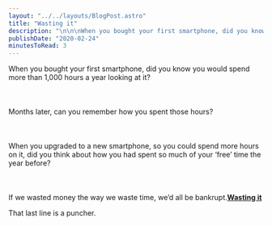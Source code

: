```yaml
---
layout: "../../layouts/BlogPost.astro"
title: "Wasting it"
description: "\n\n\nWhen you bought your first smartphone, did you know you would spend more than 1,000 hours a year looking at it?\n\n\n\n\n\nMonths later, can you remember how you spent those hours?\n\n\n\n\n\nWhen you upgraded to a new smartphone, so you could spend more hours on it, did you think about how you had spent so much of your ‘free’ time the year before?\n\n\n\n\n\nIf we wasted money the way we waste time, we’d all be bankrupt.Wasting it\n\n\n\nThat last line is a puncher.\n"
publishDate: "2020-02-24"
minutesToRead: 3
---
```


<div class="blockquote">
<div><p>When you bought your first smartphone, did you know you would spend more than 1,000 hours a year looking at it?<br>
<br><br><br>
Months later, can you remember how you spent those hours?<br>
<br><br><br>
When you upgraded to a new smartphone, so you could spend more hours on it, did you think about how you had spent so much of your ‘free’ time the year before?<br>
<br><br><br>
If we wasted money the way we waste time, we’d all be bankrupt.<strong><a href="https://seths.blog/2020/02/wasting-it/?ref=antonsten.com">Wasting it</a></strong></p></div>
</div>

<p>That last line is a puncher.</p>